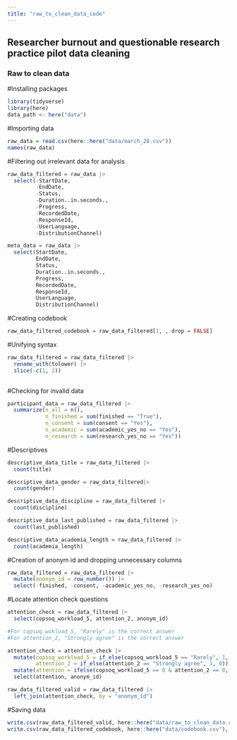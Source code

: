 ```yaml
---
title: "raw_to_clean_data_code"
---
```


## Researcher burnout and questionable research practice pilot data cleaning

### Raw to clean data

#Installing packages

```r
library(tidyverse)
library(here)
data_path <- here("data")
```

#Importing data

```r
raw_data = read.csv(here::here("data/march_28.csv"))
names(raw_data)
```

#Filtering out irrelevant data for analysis

```r
raw_data_filtered = raw_data |> 
  select(-StartDate, 
         -EndDate,
         -Status,
         -Duration..in.seconds.,
         -Progress,
         -RecordedDate,
         -ResponseId,
         -UserLanguage,
         -DistributionChannel)

meta_data = raw_data |> 
  select(StartDate, 
         EndDate,
         Status,
         Duration..in.seconds.,
         Progress,
         RecordedDate,
         ResponseId,
         UserLanguage,
         DistributionChannel)
```

#Creating codebook

```r
raw_data_filtered_codebook = raw_data_filtered[1, , drop = FALSE]
```

#Unifying syntax

```r
raw_data_filtered = raw_data_filtered |> 
  rename_with(tolower) |> 
  slice(-c(1, 2))
  
```

#Checking for invalid data

```r
participant_data = raw_data_filtered |> 
  summarize(n_all = n(),
            n_finished = sum(finished == "True"),
            n_consent = sum(consent == "Yes"),
            n_academic = sum(academic_yes_no == "Yes"),
            n_research = sum(research_yes_no == "Yes"))

```

#Descriptives

```r
descriptive_data_title = raw_data_filtered |> 
  count(title)

descriptive_data_gender = raw_data_filtered|> 
  count(gender)

descriptive_data_discipline = raw_data_filtered |> 
  count(discipline)

descriptive_data_last_published = raw_data_filtered |> 
  count(last_published)

descriptive_data_academia_length = raw_data_filtered |> 
  count(academia_length)
```

#Creation of anonym id and dropping unnecessary columns

```r
raw_data_filtered = raw_data_filtered |> 
  mutate(anonym_id = row_number()) |> 
  select(-finished, -consent, -academic_yes_no, -research_yes_no)
```

#Locate attention check questions
```r

attention_check = raw_data_filtered |> 
  select(copsoq_workload_5, attention_2, anonym_id)

#For copsoq_wokload_5, "Rarely" is the correct answer
#For attention_2, "Strongly agree" is the correct answer

attention_check = attention_check |> 
  mutate(copsoq_workload_5 = if_else(copsoq_workload_5 == "Rarely", 1, 0),
         attention_2 = if_else(attention_2 == "Strongly agree", 1, 0)) |> 
  mutate(attention = ifelse(copsoq_workload_5 == 0 & attention_2 == 0, "Failed", "Passed")) |> 
  select(attention, anonym_id)

raw_data_filtered_valid = raw_data_filtered |> 
  left_join(attention_check, by = "anonym_id")
```

#Saving data

```r
write.csv(raw_data_filtered_valid, here::here("data/raw_to_clean_data.csv"), row.names = FALSE)
write.csv(raw_data_filtered_codebook, here::here("data/codebook.csv"), row.names = FALSE)
```
